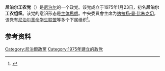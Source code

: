 {{Infobox political party 
|party_name =尼泊尔工农党
|native_name =  नेपाल  मजदुर किसान पार्टी 
|colorcode = red 
|party_logo = File:NWPP-logo.png
|president = Narayan Man Bijukchhe
|foundation = 
|headquarters = [[巴克塔普尔|巴克塔普尔]]Golmadhi
|ideology = [[主体思想|主体思想]]<ref>{{cite magazine |url=http://archive.nepalitimes.com/article/nation/City-of-devotees-devotes-itself-to-development,3009 |title=City of devotees devotes itself to development |last=Lee |first=Seulki |magazine=[[Nepali_Times|Nepali Times]] |publisher= |date=Apr 29 - May 5, 2016 |access-date=2018-05-13 |archive-date=2017-02-09 |archive-url=https://web.archive.org/web/20170209183136/http://nepalitimes.com/article/nation/City-of-devotees-devotes-itself-to-development%2C3009 |dead-url=no }}</ref>
|international = 
|student_wing = [[尼泊尔革命学生联盟|尼泊尔革命学生联盟]]
|youth_wing = 尼泊尔革命青年联盟
|妇女组织=尼泊尔革命妇女联盟
|工会组织= 尼泊尔革命工人联盟
|农会组织= 尼泊尔革命农民联盟
|wing1_title = 文化组织
|wing1 = 尼泊尔革命文化业者联盟
|wing2_title = 教师组织
|wing2 = 尼泊尔革命教师联盟
|national = [[七党联盟|七党联盟]]（历史上）
|seats1_title = [[众议院_(尼泊尔)|众议院]]
|seats1 = {{Composition bar|1|275|hex=red}} 
|seats2_title = [[国民议会_(尼泊尔)|国民议会]]
|seats2 = {{Composition bar|0|59|hex=red}} 
|symbol = Nepal_Majdoor_Kisan_Party.svg
|colours = [[红色|红色]]
|country = 尼泊尔
|website =
}}
'''尼泊尔工农党'''（{{lang-ne|नेपाल मजदुर किसान पार्टी}}）是[[尼泊尔|尼泊尔]]的一个政党。该党成立于1975年1月23日，初名'''尼泊尔工农组织'''。该党的意识形态是[[主体思想|主体思想]]。中央委員會主席为[[纳拉扬·曼·比朱克切|纳拉扬·曼·比朱克切]]。该党有[[尼泊尔革命学生联盟|尼泊尔革命学生联盟]]等多个下属组织<ref>{{cite journal|last=Central Committee|first=NRSU|title=The Role of Nepal Workers' and Peasants' Party in the Communist Movement of Nepal|journal=The Workers Bulletin|date=February 2011|volume=1|series=1|issue=1|pages=1–6}}</ref>。

==参考资料==
{{reflist}}

{{尼泊尔政党}}

[[Category:尼泊爾政黨|Category:尼泊爾政黨]]
[[Category:1975年建立的政党|Category:1975年建立的政党]]